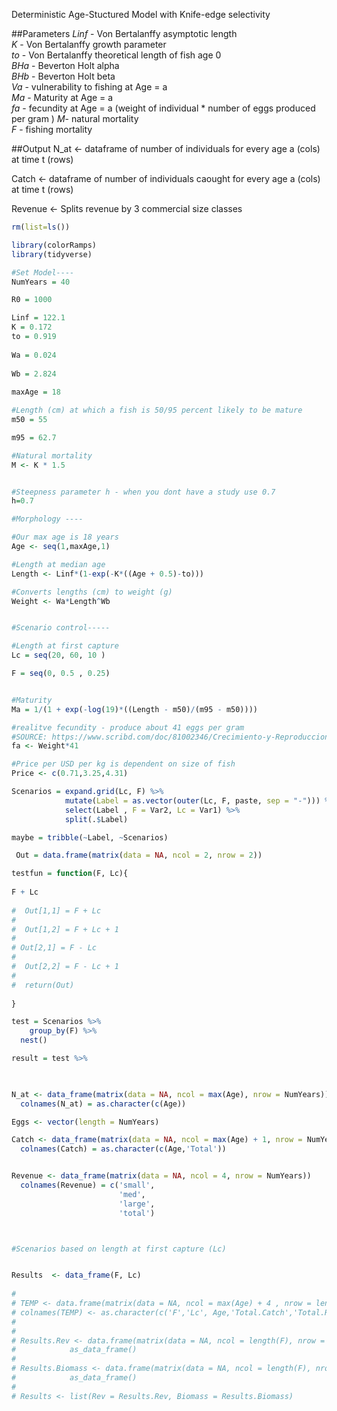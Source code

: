 Deterministic Age-Stuctured Model with Knife-edge selectivity

##Parameters
 *Linf* - Von Bertalanffy asymptotic length  
 *K* - Von Bertalanffy growth parameter  
 *to* - Von Bertalanffy theoretical length of fish age 0  
 *BHa* - Beverton Holt alpha  
 *BHb* - Beverton Holt beta  
 *Va* - vulnerability to fishing at Age = a  
 *Ma* - Maturity at Age = a  
 *fa* - fecundity at Age = a  (weight of individual * number of eggs produced per gram )
 *M*- natural mortality  
 *F* - fishing mortality  

##Output
 N_at <- dataframe of number of individuals for every age a (cols) at time t (rows)
 
 Catch <- dataframe of number of individuals caought for every age a (cols) at time t (rows)
 
 Revenue <- Splits revenue by 3 commercial size classes 

```r
rm(list=ls())

library(colorRamps)
library(tidyverse)

#Set Model----
NumYears = 40

R0 = 1000

```


```r
Linf = 122.1
K = 0.172
to = 0.919
  
Wa = 0.024
  
Wb = 2.824
  
maxAge = 18

#Length (cm) at which a fish is 50/95 percent likely to be mature
m50 = 55

m95 = 62.7

#Natural mortality
M <- K * 1.5


#Steepness parameter h - when you dont have a study use 0.7
h=0.7
```



```r
#Morphology ----

#Our max age is 18 years
Age <- seq(1,maxAge,1)

#Length at median age 
Length <- Linf*(1-exp(-K*((Age + 0.5)-to)))

#Converts lengths (cm) to weight (g)
Weight <- Wa*Length^Wb


#Scenario control-----

#Length at first capture
Lc = seq(20, 60, 10 )

F = seq(0, 0.5 , 0.25) 


#Maturity
Ma = 1/(1 + exp(-log(19)*((Length - m50)/(m95 - m50))))

#realitve fecundity - produce about 41 eggs per gram 
#SOURCE: https://www.scribd.com/doc/81002346/Crecimiento-y-Reproduccion-de-corvina
fa <- Weight*41

#Price per USD per kg is dependent on size of fish
Price <- c(0.71,3.25,4.31)
```


```r

Scenarios = expand.grid(Lc, F) %>%
            mutate(Label = as.vector(outer(Lc, F, paste, sep = "-"))) %>%
            select(Label , F = Var2, Lc = Var1) %>%
            split(.$Label)

maybe = tribble(~Label, ~Scenarios)

 Out = data.frame(matrix(data = NA, ncol = 2, nrow = 2))

testfun = function(F, Lc){
  
F + Lc
 
#  Out[1,1] = F + Lc
#  
#  Out[1,2] = F + Lc + 1
#  
# Out[2,1] = F - Lc
#  
#  Out[2,2] = F - Lc + 1
#  
#  return(Out)
  
}

test = Scenarios %>%
    group_by(F) %>%
  nest()

result = test %>%
  


N_at <- data_frame(matrix(data = NA, ncol = max(Age), nrow = NumYears))  
  colnames(N_at) = as.character(c(Age))

Eggs <- vector(length = NumYears)

Catch <- data_frame(matrix(data = NA, ncol = max(Age) + 1, nrow = NumYears)) 
  colnames(Catch) = as.character(c(Age,'Total'))


Revenue <- data_frame(matrix(data = NA, ncol = 4, nrow = NumYears)) 
  colnames(Revenue) = c('small',
                        'med',
                        'large',
                        'total')



#Scenarios based on length at first capture (Lc)


Results  <- data_frame(F, Lc)
  
# 
# TEMP <- data.frame(matrix(data = NA, ncol = max(Age) + 4 , nrow = length(Lc)))
# colnames(TEMP) <- as.character(c('F','Lc', Age,'Total.Catch','Total.Revenue'))
# 
# 
# Results.Rev <- data.frame(matrix(data = NA, ncol = length(F), nrow = length(Lc))) %>%
#            as_data_frame()
# 
# Results.Biomass <- data.frame(matrix(data = NA, ncol = length(F), nrow = length(Lc))) %>%
#            as_data_frame()
# 
# Results <- list(Rev = Results.Rev, Biomass = Results.Biomass) 

```

